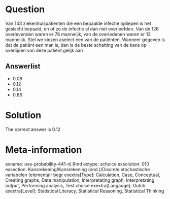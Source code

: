 Question
========

Van 143 ziekenhuispatiënten die een bepaalde infectie opliepen is het geslacht bepaald, en of ze de infectie al dan niet overleefden. Van de 126 overlevenden waren er 78 mannelijk, van de overledenen waren er 13 mannelijk. Stel we kiezen aselect een van de patiënten. Wanneer gegeven is dat de patiënt een man is, dan is de beste schatting van de kans op overlijden van deze patiënt gelijk aan 

Answerlist
----------
* 0.08
* 0.12
* 0.14
* 0.86

Solution
========

The correct answer is  0.12 

Meta-information
================
exname: uva-probability-441-nl.Rmd 
extype: schoice 
exsolution: 010 
exsection: Kansrekening/Kansrekening (ond.)/Discrete stochastische variabelen (elementair begr
exextra[Type]: Calculation, Case, Conceptual, Creating graphs, Data manipulation, Interpretating graph, Interpretating output, Performing analysis, Test choice 
exextra[Langauge]: Dutch 
exextra[Level]: Statistical Literacy, Statistical Reasoning, Statistical Thinking 
